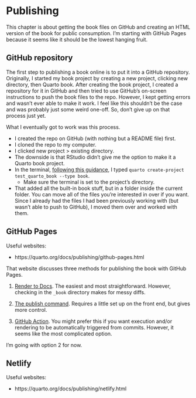 # Publishing {#sec-publishing}

This chapter is about getting the book files on GitHub and creating an HTML version of the book for public consumption. I'm starting with GitHub Pages because it seems like it should be the lowest hanging fruit.

## GitHub repository

The first step to publishing a book online is to put it into a GitHub repository. Originally, I started my book project by creating a new project, clicking new directory, then Quarto book. After creating the book project, I created a repository for it in GitHub and then tried to use GitHub's on-screen instructions to push the book files to the repo. However, I kept getting errors and wasn't ever able to make it work. I feel like this shouldn't be the case and was probably just some weird one-off. So, don't give up on that process just yet.

What I eventually got to work was this process.

-   I created the repo on GitHub (with nothing but a README file) first.
-   I cloned the repo to my computer.
-   I clicked new project \> existing directory.
-   The downside is that RStudio didn't give me the option to make it a Quarto book project.
-   In the terminal, [following this guidance](https://quarto.org/docs/books/), I typed `quarto create-project test_quarto_book --type book`.
    -   Make sure the terminal is set to the project's directory.
-   That added all the built-in book stuff, but in a folder inside the current folder. You can move all of the files you're interested in over if you want. Since I already had the files I had been previously working with (but wasn't able to push to GitHub), I moved them over and worked with them.

## GitHub Pages

Useful websites:

-   https://quarto.org/docs/publishing/github-pages.html

That website discusses three methods for publishing the book with GitHub Pages.

1.  [Render to Docs](https://quarto.org/docs/publishing/github-pages.html#render-to-docs). The easiest and most straightforward. However, checking in the `_book` directory makes for messy diffs.

2.  [The publish command](https://quarto.org/docs/publishing/github-pages.html#publish-command). Requires a little set up on the front end, but gives more control.

3.  [GitHub Action](https://quarto.org/docs/publishing/github-pages.html#github-action). You might prefer this if you want execution and/or rendering to be automatically triggered from commits. However, it seems like the most complicated option.

I'm going with option 2 for now.

## Netlify

Useful websites:

-   https://quarto.org/docs/publishing/netlify.html
